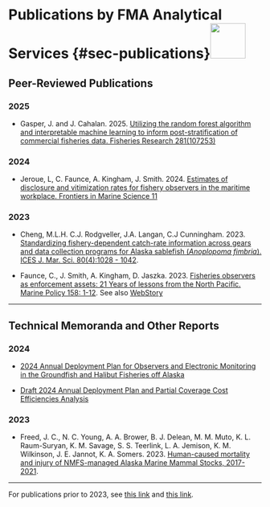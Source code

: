 # Publications by FMA Analytical Services {#sec-publications}![](_img/journalarticleicon.png){height=70}

## Peer-Reviewed Publications
### 2025

* Gasper, J. and J. Cahalan. 2025. [Utilizing the random forest algorithm and interpretable machine learning to inform post-stratification of commercial fisheries data. Fisheries Research 281(107253)](https://doi.org/10.1016/j.fishres.2024.107253)

### 2024

* Jeroue, L, C. Faunce, A. Kingham, J. Smith. 2024. [Estimates of disclosure and vitimization rates for fishery observers in the maritime workplace. Frontiers in Marine Science 11](https://doi.org/10.3389/fmars.2024.1461655)

### 2023

* Cheng, M.L.H. C.J. Rodgveller, J.A. Langan, C.J Cunningham. 2023. [Standardizing fishery-dependent catch-rate information across gears and data collection programs for Alaska sablefish (*Anoplopoma fimbria*). ICES J. Mar. Sci. 80(4):1028 - 1042](https://doi.org/10.1093/icesjms/fsad037).

* Faunce, C., J. Smith, A. Kingham, D. Jaszka. 2023. [Fisheries observers as enforcement assets: 21 Years of lessons from the North Pacific. Marine Policy 158: 1-12](https://doi.org/10.1016/j.marpol.2023.105868). See also [WebStory](https://www.fisheries.noaa.gov/feature-story/advancing-transparency-fisheries-monitoring-and-enforcement)

---

## Technical Memoranda and Other Reports

### 2024
* [2024 Annual Deployment Plan for Observers and Electronic Monitoring in the Groundfish and Halibut Fisheries off Alaska](https://www.fisheries.noaa.gov/s3//2023-11/Final-2024-ADP.pdf)

* [Draft 2024 Annual Deployment Plan and Partial Coverage Cost Efficiencies Analysis](https://www.fisheries.noaa.gov/s3//2023-11/Draft-2024-ADP.pdf)

### 2023
* Freed, J. C., N. C. Young, A. A. Brower, B. J. Delean, M. M. Muto, K. L. Raum-Suryan, K. M. Savage, S. S. Teerlink, L. A. Jemison, K. M. Wilkinson, J. E. Jannot, K. A. Somers. 2023. [Human-caused mortality and injury of NMFS-managed Alaska Marine Mammal Stocks, 2017-2021](https://doi.org/10.25923/rpkz-pb10).

--- 

For publications prior to 2023, see [this link](https://repository.library.noaa.gov/gsearch?terms=Alaska+Fisheries+Monitoring+and+Analysis+Division) and [this link](https://apps-afsc.fisheries.noaa.gov/pubs/pubs_results.php).
